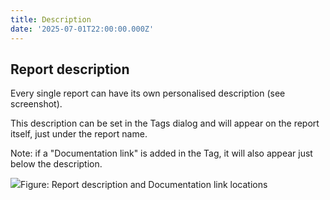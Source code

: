 ```yaml
---
title: Description
date: '2025-07-01T22:00:00.000Z'
---
```


## Report description

Every single report can have its own personalised description (see screenshot).

This description can be set in the Tags dialog and will appear on the report itself, just under the report name.

Note: if a "Documentation link" is added in the Tag, it will also appear just below the description.

![](/EagleEye/Report-description.png)Figure: Report description and Documentation link locations
